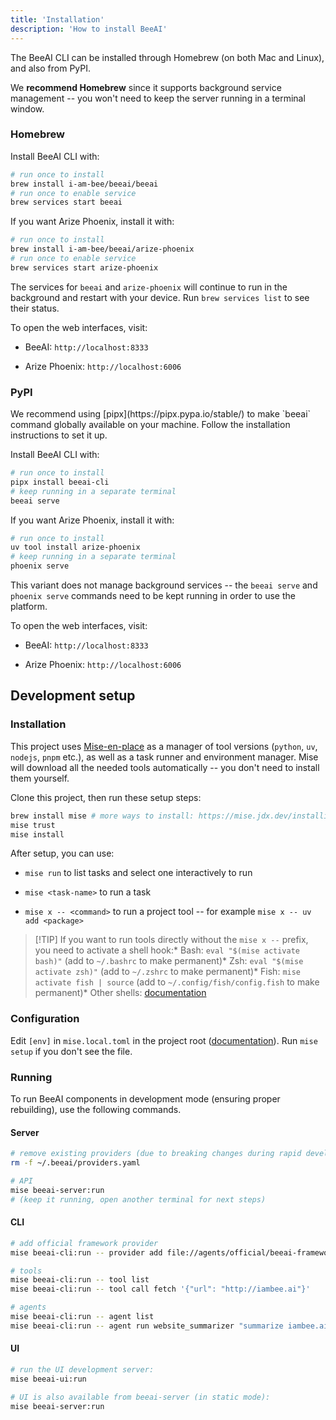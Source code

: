 ```yaml
---
title: 'Installation'
description: 'How to install BeeAI'
---
```


The BeeAI CLI can be installed through Homebrew (on both Mac and Linux), and also from PyPI.

We **recommend Homebrew** since it supports background service management -- you won't need to keep the server running in a terminal window.

### Homebrew

Install BeeAI CLI with:

```sh
# run once to install
brew install i-am-bee/beeai/beeai
# run once to enable service
brew services start beeai
```

If you want Arize Phoenix, install it with:

```sh
# run once to install
brew install i-am-bee/beeai/arize-phoenix
# run once to enable service
brew services start arize-phoenix
```

The services for `beeai` and `arize-phoenix` will continue to run in the background and restart with your device. Run `brew services list` to see their status.

To open the web interfaces, visit:

* BeeAI: `http://localhost:8333`

* Arize Phoenix: `http://localhost:6006`

### PyPI

<Note>
  We recommend using [pipx](https://pipx.pypa.io/stable/) to make `beeai` command globally available on your machine.
  Follow the installation instructions to set it up.
</Note>

Install BeeAI CLI with:

```sh
# run once to install
pipx install beeai-cli
# keep running in a separate terminal
beeai serve
```

If you want Arize Phoenix, install it with:

```sh
# run once to install
uv tool install arize-phoenix
# keep running in a separate terminal
phoenix serve
```

This variant does not manage background services -- the `beeai serve` and `phoenix serve` commands need to be kept running in order to use the platform.

To open the web interfaces, visit:

* BeeAI: `http://localhost:8333`

* Arize Phoenix: `http://localhost:6006`

## Development setup

### Installation

This project uses [Mise-en-place](https://mise.jdx.dev/) as a manager of tool versions (`python`, `uv`, `nodejs`, `pnpm` etc.), as well as a task runner and environment manager. Mise will download all the needed tools automatically -- you don't need to install them yourself.

Clone this project, then run these setup steps:

```sh
brew install mise # more ways to install: https://mise.jdx.dev/installing-mise.html
mise trust
mise install
```

After setup, you can use:

* `mise run` to list tasks and select one interactively to run

* `mise <task-name>` to run a task

* `mise x -- <command>` to run a project tool -- for example `mise x -- uv add <package>`

> \[!TIP]
> If you want to run tools directly without the `mise x --` prefix, you need to activate a shell hook:\* Bash: `eval "$(mise activate bash)"` (add to `~/.bashrc` to make permanent)\* Zsh: `eval "$(mise activate zsh)"` (add to `~/.zshrc` to make permanent)\* Fish: `mise activate fish | source` (add to `~/.config/fish/config.fish` to make permanent)* Other shells: [documentation](https://mise.jdx.dev/installing-mise.html#shells)

### Configuration

Edit `[env]` in `mise.local.toml` in the project root ([documentation](https://mise.jdx.dev/environments/)). Run `mise setup` if you don't see the file.

### Running

To run BeeAI components in development mode (ensuring proper rebuilding), use the following commands.

#### Server

```sh
# remove existing providers (due to breaking changes during rapid development)
rm -f ~/.beeai/providers.yaml

# API
mise beeai-server:run
# (keep it running, open another terminal for next steps)
```

#### CLI

```sh
# add official framework provider 
mise beeai-cli:run -- provider add file://agents/official/beeai-framework/beeai-provider.yaml

# tools
mise beeai-cli:run -- tool list
mise beeai-cli:run -- tool call fetch '{"url": "http://iambee.ai"}'

# agents
mise beeai-cli:run -- agent list
mise beeai-cli:run -- agent run website_summarizer "summarize iambee.ai"
```

#### UI

```sh
# run the UI development server:
mise beeai-ui:run

# UI is also available from beeai-server (in static mode):
mise beeai-server:run
```
